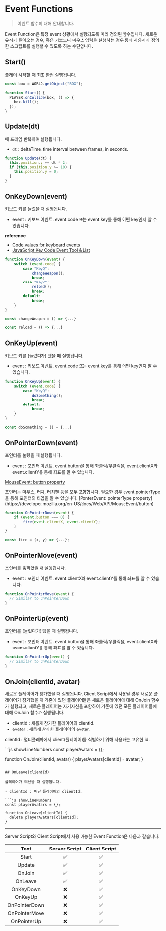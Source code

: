 
# Event Functions

> 이벤트 함수에 대해 안내합니다.

Event Function은 특정 event 상황에서 실행되도록 미리 정의된 함수입니다. 새로운 유저가 들어오는 경우, 혹은 키보드나 마우스 입력을 실행하는 경우 등에 사용자가 정의한 스크립트를 실행할 수 있도록 하는 수단입니다.

## Start()

플레이 시작할 때 최초 한번 실행됩니다.

```js showLineNumbers copy
const box = WORLD.getObject("BOX");

function Start() {
  PLAYER.onCollide(box, () => {
    box.kill();
  });
}
```

## Update(dt)

매 프레임 반복하여 실행됩니다.

- `dt` : deltaTime. time interval between frames, in seconds.

```js showLineNumbers copy
function Update(dt) {
  this.position.y += dt * 2;
  if (this.position.y >= 10) {
    this.position.y = 0;
  }
}
```

## OnKeyDown(event)

키보드 키를 눌렀을 때 실행됩니다.

- event : 키보드 이벤트. event.code 또는 event.key를 통해 어떤 key인지 알 수 있습니다.

**reference**

- [Code values for keyboard events](https://developer.mozilla.org/en-US/docs/Web/API/UI_Events/Keyboard_event_code_values)
- [JavaScript Key Code Event Tool & List](https://www.toptal.com/developers/keycode)

```js showLineNumbers copy
function OnKeyDown(event) {
    switch (event.code) {
        case "KeyQ":
            changeWeapon();
            break;
        case "KeyR":
            reload();
            break;
        default:
            break;
    }
}

const changeWeapon = () => {...}

const reload = () => {...}
```

## OnKeyUp(event)

키보드 키를 (눌렀다가) 뗐을 때 실행됩니다.

- event : 키보드 이벤트. event.code 또는 event.key를 통해 어떤 key인지 알 수 있습니다.

```js showLineNumbers copy
function OnKeyUp(event) {
    switch (event.code) {
        case "KeyQ":
            doSomething();
            break;
        default:
            break;
    }
}

const doSomething = () = {...}
```

## OnPointerDown(event)

포인터를 눌렀을 때 실행됩니다.

- event : 포인터 이벤트. event.button을 통해 좌클릭/우클릭을, event.clientX와 event.clientY를 통해 좌표를 알 수 있습니다.

[MouseEvent: button property](https://developer.mozilla.org/en-US/docs/Web/API/MouseEvent/button)

<Callout>
  포인터는 마우스, 터치, 터치펜 등을 모두 포함합니다. 필요한 경우
  event.pointerType을 통해 포인터의 타입을 알 수 있습니다.
</Callout>
[PonterEvent: pointerType property](https://developer.mozilla.org/en-US/docs/Web/API/MouseEvent/button)

```js showLineNumbers
function OnPointerDown(event) {
    if (event.button === 0) {
        fire(event.clientX, event.clientY);
    }
}

const fire = (x, y) => {...};
```

## OnPointerMove(event)

포인터를 움직였을 때 실행됩니다.

- event : 포인터 이벤트. event.clientX와 event.clientY를 통해 좌표를 알 수 있습니다.

```js showLineNumbers
function OnPointerMove(event) {
  // Similar to OnPointerDown
}
```

## OnPointerUp(event)

포인터를 (눌렀다가) 뗐을 때 실행됩니다.

- event : 포인터 이벤트. event.button을 통해 좌클릭/우클릭을, event.clientX와 event.clientY를 통해 좌표를 알 수 있습니다.

```js showLineNumbers
function OnPointerUp(event) {
  // Similar to OnPointerDown
}
```

## OnJoin(clientId, avatar)

새로운 플레이어가 참가했을 때 실행됩니다. Client Script에서 사용될 경우 새로운 플레이어가 참가했을 때 기존에 있던 플레이어들은 새로운 플레이어에 대해 OnJoin 함수가 실행되고, 새로운 플레이어는 자기자신을 포함하여 기존에 있던 모든 플레이어들에 대해 OnJoin 함수가 실행됩니다.

- clientId : 새롭게 참가한 플레이어의 clientId.
- avatar : 새롭게 참가한 플레이어의 avatar.

<Callout type="info" emoji="ℹ️">

clientId : 멀티플레이에서 client(플레이어)를 식별하기 위해 사용하는 고유한 id.

</Callout>
```js showLineNumbers const playerAvatars = {};

function OnJoin(clientId, avatar) {
playerAvatars[clientId] = avatar;
}

````

## OnLeave(clientId)

플레이어가 떠났을 때 실행됩니다.

- clientId : 떠난 플레이어의 clientId.

```js showLineNumbers
const playerAvatars = {};

function OnLeave(clientId) {
  delete playerAvatars[clientId];
}
````

---

<Callout type="info" emoji="✅">
  Server Script와 Client Script에서 사용 가능한 Event Function은 다음과
  같습니다.
</Callout>

|     Text      | Server Script | Client Script |
| :-----------: | :-----------: | :-----------: |
|     Start     |      ✅       |      ✅       |
|    Update     |      ✅       |      ✅       |
|    OnJoin     |      ✅       |      ✅       |
|    OnLeave    |      ✅       |      ✅       |
|   OnKeyDown   |      ❌       |      ✅       |
|    OnKeyUp    |      ❌       |      ✅       |
| OnPointerDown |      ❌       |      ✅       |
| OnPointerMove |      ❌       |      ✅       |
|  OnPointerUp  |      ❌       |      ✅       |
